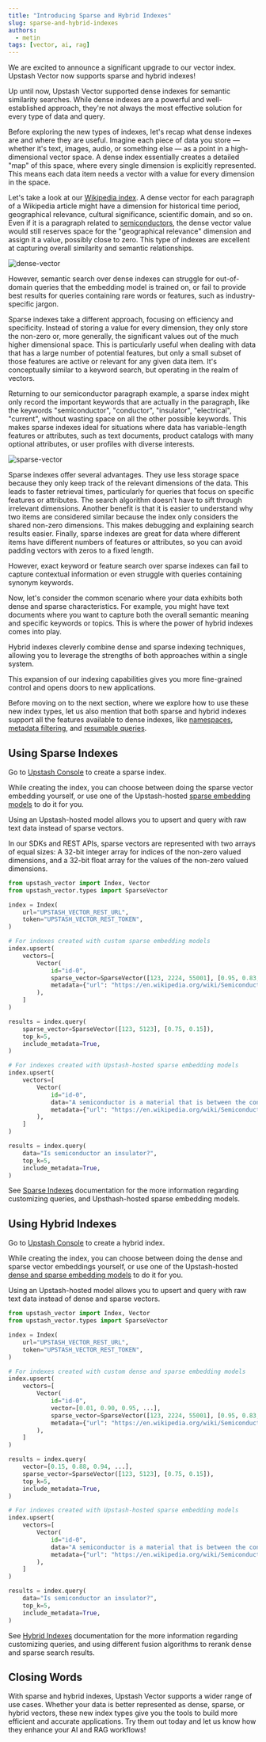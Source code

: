 ```yaml
---
title: "Introducing Sparse and Hybrid Indexes"
slug: sparse-and-hybrid-indexes
authors:
  - metin
tags: [vector, ai, rag]
---
```


We are excited to announce a significant upgrade to our vector index.
Upstash Vector now supports sparse and hybrid indexes!

Up until now, Upstash Vector supported dense indexes for semantic similarity
searches. While dense indexes are a powerful and well-established approach,
they're not always the most effective solution for every type of data and query.

Before exploring the new types of indexes, let's recap what dense indexes
are and where they are useful. Imagine each piece of data you store — whether
it's text, images, audio, or something else — as a point in a high-dimensional
vector space. A dense index essentially creates a detailed "map" of this space,
where every single dimension is explicitly represented. This means each data
item needs a vector with a value for every dimension in the space.

Let's take a look at our [Wikipedia index](https://upstash.com/blog/indexing-wikipedia).
A dense vector for each paragraph of a Wikipedia article might have a
dimension for historical time period, geographical relevance,
cultural significance, scientific domain, and so on. Even if it is a paragraph
related to [semiconductors](https://en.wikipedia.org/wiki/Semiconductor),
the dense vector value would still reserves space for the
"geographical relevance" dimension and assign it a value, possibly close
to zero. This type of indexes are excellent at capturing overall similarity
and semantic relationships.

![dense-vector](/blog/sparse-and-hybrid-indexes/dense-vector.png)

However, semantic search over dense indexes can struggle for out-of-domain queries
that the embedding model is trained on, or fail to provide best results for queries
containing rare words or features, such as industry-specific jargon.

Sparse indexes take a different approach, focusing on efficiency and specificity.
Instead of storing a value for every dimension, they only store the non-zero or,
more generally, the significant values out of the much higher dimensional space.
This is particularly useful when dealing with data that has a large number of
potential features, but only a small subset of those features are active or relevant
for any given data item. It's conceptually similar to a keyword search, but
operating in the realm of vectors.

Returning to our semiconductor paragraph example, a sparse index might only record
the important keywords that are actually in the paragraph, like the keywords
"semiconductor", "conductor", "insulator", "electrical", "current", without wasting
space on all the other possible keywords. This makes sparse indexes ideal for
situations where data has variable-length features or attributes, such as text documents,
product catalogs with many optional attributes, or user profiles with diverse interests.

![sparse-vector](/blog/sparse-and-hybrid-indexes/sparse-vector.png)

Sparse indexes offer several advantages. They use less storage space because they
only keep track of the relevant dimensions of the data. This leads to faster retrieval
times, particularly for queries that focus on specific features or attributes.
The search algorithm doesn't have to sift through irrelevant dimensions. Another benefit
is that it is easier to understand why two items are considered similar because the
index only considers the shared non-zero dimensions. This makes debugging and explaining
search results easier. Finally, sparse indexes are great for data where different items
have different numbers of features or attributes, so you can avoid padding vectors with
zeros to a fixed length.

However, exact keyword or feature search over sparse indexes can fail to capture
contextual information or even struggle with queries containing synonym keywords.

Now, let's consider the common scenario where your data exhibits both dense and sparse
characteristics. For example, you might have text documents where you want to capture
both the overall semantic meaning and specific keywords or topics. This is where the
power of hybrid indexes comes into play.

Hybrid indexes cleverly combine dense and sparse indexing techniques, allowing you to
leverage the strengths of both approaches within a single system.

This expansion of our indexing capabilities gives you more fine-grained control and opens
doors to new applications.

Before moving on to the next section, where we explore how to use these new index types,
let us also mention that both sparse and hybrid indexes support all the features available
to dense indexes, like [namespaces](https://upstash.com/docs/vector/features/namespaces),
[metadata filtering](https://upstash.com/docs/vector/features/filtering), and
[resumable queries](https://upstash.com/docs/vector/features/resumablequery).

## Using Sparse Indexes

Go to [Upstash Console](https://console.upstash.com) to create a sparse index.

While creating the index, you can choose between doing the sparse vector
embedding yourself, or use one of the Upstash-hosted
[sparse embedding models](https://upstash.com/docs/vector/features/embeddingmodels#models)
to do it for you.

Using an Upstash-hosted model allows you to upsert and query with raw text data
instead of sparse vectors.

In our SDKs and REST APIs, sparse vectors are represented with two arrays of equal
sizes: A 32-bit integer array for indices of the non-zero valued dimensions, and
a 32-bit float array for the values of the non-zero valued dimensions.

```python
from upstash_vector import Index, Vector
from upstash_vector.types import SparseVector

index = Index(
    url="UPSTASH_VECTOR_REST_URL",
    token="UPSTASH_VECTOR_REST_TOKEN",
)

# For indexes created with custom sparse embedding models
index.upsert(
    vectors=[
        Vector(
            id="id-0",
            sparse_vector=SparseVector([123, 2224, 55001], [0.95, 0.83, 0.82]),
            metadata={"url": "https://en.wikipedia.org/wiki/Semiconductor"},
        ),
    ]
)

results = index.query(
    sparse_vector=SparseVector([123, 5123], [0.75, 0.15]),
    top_k=5,
    include_metadata=True,
)

# For indexes created with Upstash-hosted sparse embedding models
index.upsert(
    vectors=[
        Vector(
            id="id-0",
            data="A semiconductor is a material that is between the conductor and insulator in ability to conduct electrical current.",
            metadata={"url": "https://en.wikipedia.org/wiki/Semiconductor"},
        ),
    ]
)

results = index.query(
    data="Is semiconductor an insulator?",
    top_k=5,
    include_metadata=True,
)
```

See [Sparse Indexes](https://upstash.com/docs/vector/features/sparseindexes) documentation
for the more information regarding customizing queries, and Upsthash-hosted sparse
embedding models.

## Using Hybrid Indexes

Go to [Upstash Console](https://console.upstash.com) to create a hybrid index.

While creating the index, you can choose between doing the dense and sparse vector
embeddings yourself, or use one of the Upstash-hosted
[dense and sparse embedding models](https://upstash.com/docs/vector/features/embeddingmodels#models)
to do it for you.

Using an Upstash-hosted model allows you to upsert and query with raw text data
instead of dense and sparse vectors.

```python
from upstash_vector import Index, Vector
from upstash_vector.types import SparseVector

index = Index(
    url="UPSTASH_VECTOR_REST_URL",
    token="UPSTASH_VECTOR_REST_TOKEN",
)

# For indexes created with custom dense and sparse embedding models
index.upsert(
    vectors=[
        Vector(
            id="id-0",
            vector=[0.01, 0.90, 0.95, ...],
            sparse_vector=SparseVector([123, 2224, 55001], [0.95, 0.83, 0.82]),
            metadata={"url": "https://en.wikipedia.org/wiki/Semiconductor"},
        ),
    ]
)

results = index.query(
    vector=[0.15, 0.88, 0.94, ...],
    sparse_vector=SparseVector([123, 5123], [0.75, 0.15]),
    top_k=5,
    include_metadata=True,
)

# For indexes created with Upstash-hosted sparse embedding models
index.upsert(
    vectors=[
        Vector(
            id="id-0",
            data="A semiconductor is a material that is between the conductor and insulator in ability to conduct electrical current.",
            metadata={"url": "https://en.wikipedia.org/wiki/Semiconductor"},
        ),
    ]
)

results = index.query(
    data="Is semiconductor an insulator?",
    top_k=5,
    include_metadata=True,
)
```

See [Hybrid Indexes](https://upstash.com/docs/vector/features/hybridindexes) documentation
for the more information regarding customizing queries, and using different fusion algorithms to
rerank dense and sparse search results.

## Closing Words

With sparse and hybrid indexes, Upstash Vector supports a wider range of use cases.
Whether your data is better represented as dense, sparse, or hybrid vectors, these
new index types give you the tools to build more efficient and accurate applications.
Try them out today and let us know how they enhance your AI and RAG workflows!
